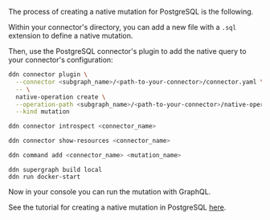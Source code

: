 The process of creating a native mutation for PostgreSQL is the following.

Within your connector's directory, you can add a new file with a `.sql` extension to define a native mutation.

Then, use the PostgreSQL connector's plugin to add the native query to your connector's configuration:

```sh title="Then, use the PostgreSQL connector's plugin to add the native mutation to your connector's configuration:"
ddn connector plugin \
  --connector <subgraph_name>/<path-to-your-connector>/connector.yaml \
  -- \
  native-operation create \
  --operation-path <subgraph_name>/<path-to-your-connector>/native-operations/mutations/<mutation_name>.sql \
  --kind mutation
```

```sh title="Introspect your PostgreSQL instance:"
ddn connector introspect <connector_name>
```

```sh title="Show the found resources:"
ddn connector show-resources <connector_name>
```

```sh title="Then, add your model:"
ddn command add <connector_name> <mutation_name>
```

```title="Build and serve your supergraph API:"
ddn supergraph build local
ddn run docker-start
```

Now in your console you can run the mutation with GraphQL.

See the tutorial for creating a native mutation in PostgreSQL [here](#via-native-mutation-tutorials).
